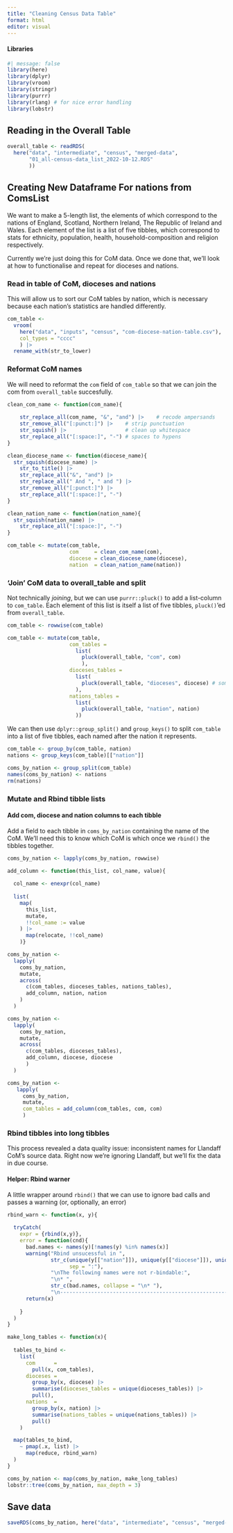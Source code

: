 ```yaml
---
title: "Cleaning Census Data Table"
format: html
editor: visual
---
```


#### Libraries

```r
#| message: false
library(here)
library(dplyr)
library(vroom)
library(stringr)
library(purrr)
library(rlang) # for nice error handling
library(lobstr)
```

## Reading in the Overall Table

```r
overall_table <- readRDS(
  here("data", "intermediate", "census", "merged-data",
       "01_all-census-data_list_2022-10-12.RDS"
       ))
```

## Creating New Dataframe For nations from ComsList

We want to make a 5-length list, the elements of which correspond to the nations of England, Scotland, Northern Ireland, The Republic of Ireland and Wales. Each element of the list is a list of five tibbles, which correspond to stats for ethnicity, population, health, household-composition and religion respectively.

Currently we're just doing this for CoM data. Once we done that, we'll look at how to functionalise and repeat for dioceses and nations.

### Read in table of CoM, dioceses and nations

This will allow us to sort our CoM tables by nation, which is necessary because each nation's statistics are handled differently.

```r
com_table <-
  vroom(
    here("data", "inputs", "census", "com-diocese-nation-table.csv"),
    col_types = "cccc"
    ) |> 
  rename_with(str_to_lower) 

```

### Reformat CoM names

We will need to reformat the `com` field of `com_table` so that we can join the com from `overall_table` succesfully.

```r

clean_com_name <- function(com_name){
  
    str_replace_all(com_name, "&", "and") |>    # recode ampersands
    str_remove_all("[:punct:]") |>    # strip punctuation
    str_squish() |>                   # clean up whitespace
    str_replace_all("[:space:]", "-") # spaces to hypens
}

clean_diocese_name <- function(diocese_name){
  str_squish(diocese_name) |> 
    str_to_title() |> 
    str_replace_all("&", "and") |>
    str_replace_all(" And ", " and ") |> 
    str_remove_all("[:punct:]") |> 
    str_replace_all("[:space:]", "-")
}

clean_nation_name <- function(nation_name){
  str_squish(nation_name) |> 
    str_replace_all("[:space:]", "-")
}

com_table <- mutate(com_table, 
                    com     = clean_com_name(com),
                    diocese = clean_diocese_name(diocese),
                    nation  = clean_nation_name(nation))
```

### 'Join' CoM data to overall_table and split

Not technically *joining*, but we can use `purrr::pluck()` to add a list-column to `com_table`. Each element of this list is itself a list of five tibbles, `pluck()`'ed from `overall_table`.

```r
com_table <- rowwise(com_table)

com_table <- mutate(com_table, 
                    com_tables = 
                      list(
                        pluck(overall_table, "com", com)
                        ),
                    dioceses_tables = 
                      list(
                        pluck(overall_table, "dioceses", diocese) # something wrong here?
                      ),
                    nations_tables = 
                      list(
                        pluck(overall_table, "nation", nation)
                      ))
```

We can then use `dplyr::group_split()` and `group_keys()` to split `com_table` into a list of five tibbles, each named after the nation it represents.

```r
com_table <- group_by(com_table, nation)
nations <- group_keys(com_table)[["nation"]]

coms_by_nation <- group_split(com_table)
names(coms_by_nation) <- nations
rm(nations)
```

### Mutate and Rbind tibble lists

#### Add com, diocese and nation columns to each tibble

Add a field to each tibble in `coms_by_nation` containing the name of the CoM. We'll need this to know which CoM is which once we `rbind()` the tibbles together.

```r
coms_by_nation <- lapply(coms_by_nation, rowwise)

add_column <- function(this_list, col_name, value){
  
  col_name <- enexpr(col_name)
  
  list(
    map(
      this_list,
      mutate,
      !!col_name := value
    ) |> 
      map(relocate, !!col_name)
    )}

coms_by_nation <- 
  lapply(
    coms_by_nation,
    mutate,
    across(
      c(com_tables, dioceses_tables, nations_tables),
      add_column, nation, nation
    )
  )

coms_by_nation <- 
  lapply(
    coms_by_nation,
    mutate,
    across(
      c(com_tables, dioceses_tables),
      add_column, diocese, diocese
      )
  )

coms_by_nation <- 
   lapply(
     coms_by_nation,
     mutate,
     com_tables = add_column(com_tables, com, com)
     )
```

### Rbind tibbles into long tibbles

This process revealed a data quality issue: inconsistent names for Llandaff CoM's source data. Right now we're ignoring Llandaff, but we'll fix the data in due course.

#### Helper: Rbind warner

A little wrapper around `rbind()` that we can use to ignore bad calls and passes a warning (or, optionally, an error)

```r
rbind_warn <- function(x, y){
  
  tryCatch(
    expr = {rbind(x,y)},
    error = function(cnd){
      bad.names <- names(y)[!names(y) %in% names(x)]
      warning("Rbind unsucessful in ",
              str_c(unique(y[["nation"]]), unique(y[["diocese"]]), unique(y[["com"]]),
                    sep = ":"),
              "\nThe following names were not r-bindable:",
              "\n* ", 
              str_c(bad.names, collapse = "\n* "),
              "\n------------------------------------------------------\n\n")
      return(x)
      
    }
  )
}

```

```r

make_long_tables <- function(x){
  
  tables_to_bind <- 
    list(
      com      =
        pull(x, com_tables),
      dioceses = 
        group_by(x, diocese) |> 
        summarise(dioceses_tables = unique(dioceses_tables)) |> 
        pull(),
      nations  = 
        group_by(x, nation) |> 
        summarise(nations_tables = unique(nations_tables)) |> 
        pull()
    )

  map(tables_to_bind,
    ~ pmap(.x, list) |>
      map(reduce, rbind_warn)
  )
}

coms_by_nation <- map(coms_by_nation, make_long_tables)
lobstr::tree(coms_by_nation, max_depth = 3)
```

## Save data

```r
saveRDS(coms_by_nation, here("data", "intermediate", "census", "merged-data", "02_grouped-by-level-and-nation_2022-10-25.RDS"))
```